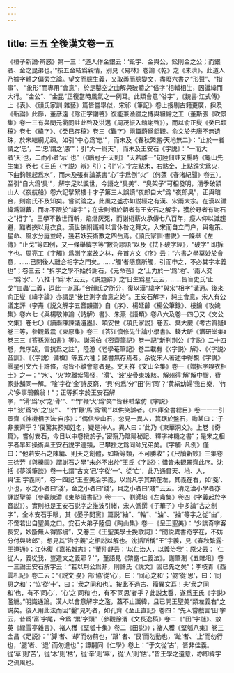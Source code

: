 ```yaml
---
---
---
```

title: 三五 全後漢文卷一五
---




《桓子新論·辨惑》第一三：“道人作金銀云：‘鈆字、金與公，鈆則金之公；而銀者、金之昆弟也。’”按五金結爲親情，别見《易林》卷論《乾》之《未濟》。此道人乃據字體之偏旁立論。望文而臆生義，又取義而臆變文，盡廢六書之“形聲”、“指事”、 “象形”而專用“會意”，於是鑿空之曲解與破體之“俗字”相輔相生，因讖緯而大行。“金公”、“金昆”正復當時風氣之一例耳。此類會意“俗字”，《魏書·江式傳》上《表》、《顔氏家訓·雜藝》篇皆嘗舉似，宋祁《筆記》卷上搜剔古籍更廣，採及《新論》此節，董彦遠《除正字謝啓》復能兼漁獵之博與組繪之工（董斯張《吹景集》卷一三有與閔元衢同註此啓及洪邁《周茂振入館謝啓》），而以俞正燮《癸巳類稿》卷七《緯字》、《癸巳存稿》卷三《難字》兩篇蔚爲鉅觀。俞文於先唐不無遺珠，於宋結網尤疎。如引“中心爲‘忠’”，而未及《春秋繁露·天地無二》：“止於一者謂之‘忠’，二‘忠’謂之‘患’”；引“大一爲天”，而未及王安石《字説》：“一而大者‘天’也，二而小者‘示’ 也”（《鶡冠子·天則》“天若離一”句陸佃註又楊時《龜山先生集》卷七《王氏〈字説〉辨》引）；引“‘心’字左點木，右點金，上點蹺尖爲火，下曲鈎翹起爲水”，而未及張有論篆書“心”字爲倒“火”（何薳《春渚紀聞》卷五）。至引“自大爲‘臭’”，解字足以諷世，今語之“臭美”、“臭架子”可相發明，清季破額山人《夜航船》卷六記擘絮樓十才子第三人誤讀“夜郎自大”爲 “夜郎臭”，正與暗合，則俞氏不及知矣。嘗試論之，此風之盛亦如説經之有漢、宋兩大宗。在漢以讖緯爲淵藪，而亦不限於“緯字”；在宋則頒於朝者有王安石之解字，獲於野者有謝石之“相字”。王學不數世而斬，焰熸灰死，而謝術薪火承傳七八百年，癡人仰以識趨避，黠者挾以覓衣食。漢世依附讖緯以言休咎之舞文，入宋而自立門户，與龜策、星命、風水分庭並峙，幾若妖妄術數之四岳焉。《顔氏家訓·書説》一條舉《左傳》“止戈”等四例，又一條舉緯字等“數術謬語”以及《拭卜破字經》，“破字” 即拆字也。周亮工《字觸》爲測字掌故之林，弁首方文《序》云：“六書之學莫妙於會意，……已開後人離合相字之門矣。……‘觸’者隨意所觸，引而申之，不必其字本義也”；卷三云：“拆字之學不始於謝石，《元命苞》之‘土力於一’爲‘地’、‘兩人交一’爲‘水’、‘八推十’爲‘木’云云，《説題辭》之‘日生爲星’云云，……皆盲史氏‘止戈’‘皿蟲’二義，逗此一派耳。”合顔氏之所分，復以漢“緯字”與宋“相字”溝通。後來俞正燮《緯字論》亦謂是“後世測字會意之始”。王安石解字，純主會意，宋人有公議定評（李燾《説文解字五音韻譜》自《序》、楊延齡《楊公筆録》、樓鑰《攻媿集》卷六七《與楊敬仲論〈詩解〉書》、朱熹《語類》卷八六及卷一四〇又《文公文集》卷七〇《讀兩陳諫議遺墨》、項安世《項氏家説》卷五、葉大慶《考古質疑》卷三等，參觀戴震《東原集》卷三《答江慎修先生論小學書》、錢大昕《潛研堂集》卷三三《答孫淵如書》等）。謝采伯《密齋筆記》卷一記“新刊荆公《字説》二十四卷，無序跋，雷抗爲之註”，陸游《老學菴筆記》卷二載有《〈字説〉解》、《〈字説〉音訓》、《〈字説〉備檢》等五六種；諸書無存焉者。余從宋人著述中得覩《字説》零星引文六十許條，洵皆不離會意者是。文天祥《文山全集》卷一《贈拆字嗅衣相士》之一：“‘水’、‘火’坎離紫陽怪，‘滑’、‘波’皮骨東坡駭。解州得‘解’解中膠，費家卦舖同一解。‘唫’字從‘金’詩反窮，‘貝’何爲‘分’‘田’何‘同’？‘黄絹幼婦’我自樂，‘竹犬’多事鴉鶴翁！”；正等拆字於王安石解字，“‘滑’爲‘水’之‘骨’”、“‘竹’鞭‘犬’爲‘笑’”皆蘇軾輩仿《字説》中“‘波’爲‘水’之‘皮’”、 “‘竹’鞭‘馬’爲‘篤’”以供笑謔者。《四庫全書總目》卷一一一引景齊《神機相字法·自序》：“偶信步山石，忽見一異人，箕踞於盤石，詢某曰：‘子非景齊乎？’僕驚其預知姓名，疑是神人。異人曰：‘此乃《東華洞文》。上卷《奇篇》，嘗付安石，今日以中卷授於子。’密窺乃陰陽秘記、釋字神機之書”；是宋之相字者早知操術與王安石説字連類，已攀援之爲同師兄弟矣。《字觸· 凡例》僅曰：“他若安石之陳編、則天之創體，如斯等類，不可勝收”；《尺牘新鈔》三集卷三徐芳《與櫟園》謂謝石之學“未必不出於”王氏《字説》；惜皆未覩景齊此序。沈括《夢溪筆談》卷一七謂“古文‘己’字從‘一’、從‘亡’，此乃通貫天、地、人，與‘王’字義同”，卷一四記“王聖美治字義，以爲凡字其類在左，其義在右，如‘戔’、小也，水之小者曰‘淺’，金之小者曰‘錢’，貝之小者曰‘賤’”云云。清之治小學者亦誦説聖美（參觀陳澧《東塾讀書記》卷一一、劉師培《左盦集》卷四《字義起於字音説》）。實則衹是王安石説字之推波引緒，宋人僞撰《子華子》中多論“古之制字”，全本安石手眼，其《晏子問黨》篇説“紬”、“軸”、“油”、“抽”等字之從“由”，不啻若出自聖美之口。安石大弟子陸佃《陶山集》卷一《呈王聖美》：“少談奇字客長安，妙斵無人得郢墁”，又卷三《王聖美學士挽歌詞》：“聞説異書奇字在，不妨分付與諸郎”，想見其“治字義”之相説以解也。沈括所稱“王”字義，見《春秋繁露·王道通》；江休復《嘉祐雜志》：“董仲舒云：‘以仁治人，以義治我’；原父云： ‘仁從人，義從我，豈造文之義耶？’”，董語見《繁露·仁義法》。謝肇淛《五雜俎》卷一三論王安石解字云：“若以荆公爲非，則許氏《説文》固已先之矣”；李枝青《西雲札記》卷二云：“《説文·劦》部‘協’從‘心’，曰：‘同心之和’；‘勰’從‘思’，曰：‘同思之和’；‘協’從‘十’，曰：‘衆之同和也’。按此不過古、籀異文耳！夫‘衆之同和’也，有不‘同心’，‘心’之‘同和’也，有不‘同思’者乎？此説太鑿，遂爲王氏《字説》濫觴。”明識通論。漢人以會意解字之濫，蓋不止讖緯，且已開王聖美“類左義右”之説矣。後人用此法而因“鑿”見巧者，如孔齊《至正直記》卷四：“先人嘗戲言‘田’字云，昔爲‘富’字尾，今爲 ‘累’字頭”（參觀徐渭《文長逸稿》卷二《“田”字謎》、敖英《緑雪亭雜言》、褚人穫《堅瓠十集》卷二《田説》）；褚人穫《堅瓠八集》卷三金昌《足説》：“‘脚’者、‘却’而勿前也，‘跟’ 者、‘艮’而勿動也，‘趾’者、‘止’而勿行也，‘腿’者、‘退’ 而勿進也”；譚嗣同《仁學》卷上：“于文從‘古’，皆非佳義。從‘草’則‘苦’，從‘木’則‘枯’，從‘辛’則‘辜’，從‘人’則‘估’。”皆王學之遺意，亦即緯字之流風也。